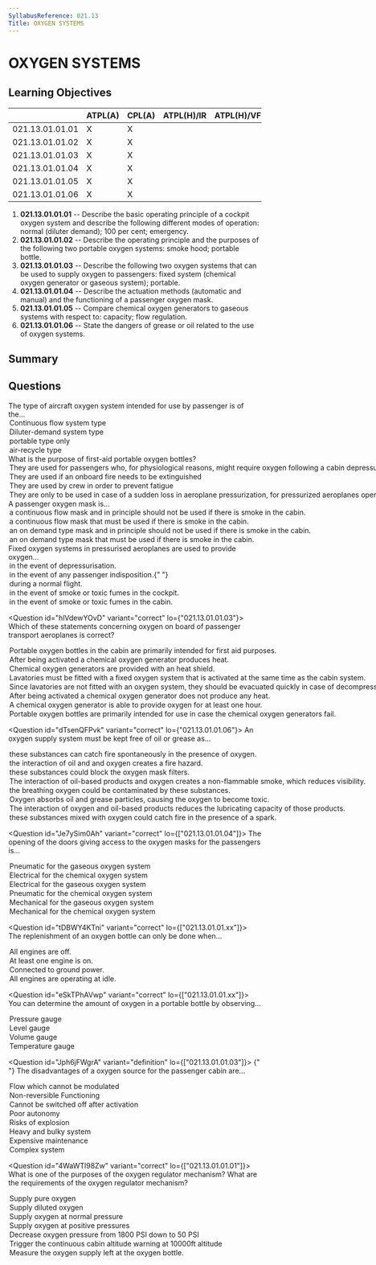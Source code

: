 ```yaml
---
SyllabusReference: 021.13
Title: OXYGEN SYSTEMS
---
```


# OXYGEN SYSTEMS

## Learning Objectives

|                 | ATPL(A) | CPL(A) | ATPL(H)/IR | ATPL(H)/VFR | CPL(H) | IR  | CBIR(A) |
| --------------- | ------- | ------ | ---------- | ----------- | ------ | --- | ------- |
| 021.13.01.01.01 | X       | X      |            |             |        |     |         |
| 021.13.01.01.02 | X       | X      |            |             |        |     |         |
| 021.13.01.01.03 | X       | X      |            |             |        |     |         |
| 021.13.01.01.04 | X       | X      |            |             |        |     |         |
| 021.13.01.01.05 | X       | X      |            |             |        |     |         |
| 021.13.01.01.06 | X       | X      |            |             |        |     |         |

1. **021.13.01.01.01** -- Describe the basic operating principle of a cockpit oxygen system and describe the following different modes of operation: normal (diluter demand); 100 per cent; emergency.
2. **021.13.01.01.02** -- Describe the operating principle and the purposes of the following two portable oxygen systems: smoke hood; portable bottle.
3. **021.13.01.01.03** -- Describe the following two oxygen systems that can be used to supply oxygen to passengers: fixed system (chemical oxygen generator or gaseous system); portable.
4. **021.13.01.01.04** -- Describe the actuation methods (automatic and manual) and the functioning of a passenger oxygen mask.
5. **021.13.01.01.05** -- Compare chemical oxygen generators to gaseous systems with respect to: capacity; flow regulation.
6. **021.13.01.01.06** -- State the dangers of grease or oil related to the use of oxygen systems.

## Summary

## Questions

<Question id="xfI7xEks8j" variant="definition" lo="021.13.01.01.04">
  <Text variant="oneCorrect">
    The type of aircraft oxygen system intended for use by <Subject /> passenger
    is of the...
  </Text>
  <Option id="xfI7xEks8j-1" subject="passengers">
    Continuous flow system type
  </Option>
  <Option id="xfI7xEks8j-2" subject="flight crew">
    Diluter-demand system type
  </Option>
  <Option id="xfI7xEks8j-3">portable type only</Option>
  <Option id="xfI7xEks8j-4">air-recycle type</Option>
</Question>

<Question id="tJ0IhCYlry" variant="correct" lo="021.13.01.01.03">
  <Text variant="oneCorrect">
    What is the purpose of first-aid portable oxygen bottles?
  </Text>
  <Option id="tJ0IhCYlry-1" correct>
    They are used for passengers who, for physiological reasons, might require
    oxygen following a cabin depressurization.
  </Option>
  <Option id="tJ0IhCYlry-2">
    They are used if an onboard fire needs to be extinguished
  </Option>
  <Option id="tJ0IhCYlry-3">
    They are used by crew in order to prevent fatigue
  </Option>
  <Option id="tJ0IhCYlry-4">
    They are only to be used in case of a sudden loss in aeroplane
    pressurization, for pressurized aeroplanes operated at pressure altitudes of
    10000 ft and above
  </Option>
</Question>

<Question id="rZiMIpzK8H" variant="correct" lo="021.13.01.01.03">
  <Text variant="oneCorrect">A passenger oxygen mask is...</Text>
  <Option
    id="rZiMIpzK8H-1"
    correct
    why="a mixture of pure oxygen together with cabin air will be supplied, therefore it should not be used if there is smoke on the cabin."
  >
    a continuous flow mask and in principle should not be used if there is smoke
    in the cabin.
  </Option>
  <Option id="rZiMIpzK8H-2">
    a continuous flow mask that must be used if there is smoke in the cabin.
  </Option>
  <Option id="rZiMIpzK8H-3">
    an on demand type mask and in principle should not be used if there is smoke
    in the cabin.
  </Option>
  <Option id="rZiMIpzK8H-4">
    an on demand type mask that must be used if there is smoke in the cabin.
  </Option>
</Question>

<Question id="gGIF3THCXF" variant="correct" lo="021.13.01.01.03">
  <Text variant="multipleCorrect" select={6}>
    Fixed oxygen systems in pressurised aeroplanes are used to provide oxygen...
  </Text>
  <Option id="gGIF3THCXF-1" correct>
    in the event of depressurisation.
  </Option>
  <Option id="gGIF3THCXF-2">
    in the event of any passenger indisposition.{" "}
  </Option>
  <Option id="gGIF3THCXF-3">during a normal flight.</Option>
  <Option
    id="gGIF3THCXF-4"
    correct
    why="the cockpit oxygen system does not mix with cabin air, therefore it is suitable for use in case of smoke."
  >
    in the event of smoke or toxic fumes in the cockpit.
  </Option>
  <Option
    id="gGIF3THCXF-5"
    why="fixed oxygen systems in the cabin mix pure oxygen with cabin air, and are therefore inadequate in case of cabin smoke."
  >
    in the event of smoke or toxic fumes in the cabin.
  </Option>
</Question>

<Question id="hlVdewYOvD" variant="correct" lo={"021.13.01.01.03"}>
  <Text variant="oneCorrect">
    Which of these statements concerning oxygen on board of passenger transport
    aeroplanes is correct?
  </Text>
  <Option id="hlVdewYOvD-1" correct>
    Portable oxygen bottles in the cabin are primarily intended for first aid
    purposes.
  </Option>
  <Option id="hlVdewYOvD-2" correct>
    After being activated a chemical oxygen generator produces heat.
  </Option>
  <Option id="hlVdewYOvD-3" correct>
    Chemical oxygen generators are provided with an heat shield.
  </Option>
  <Option id="hlVdewYOvD-4" correct>
    Lavatories must be fitted with a fixed oxygen system that is activated at
    the same time as the cabin system.
  </Option>
  <Option
    id="hlVdewYOvD-5"
    why="lavatories must be equipped with an oxygen system as any other cabin location"
  >
    Since lavatories are not fitted with an oxygen system, they should be
    evacuated quickly in case of decompression.
  </Option>
  <Option id="hlVdewYOvD-6" why="chemical generators heat up when activated">
    After being activated a chemical oxygen generator does not produce any heat.
  </Option>
  <Option
    id="hlVdewYOvD-7"
    why="chemical generators typically have a lifespan of less than 15 mins as they are intended to supply oxygen only during enough time to allow the aircraft to descend below 10.000ft"
  >
    A chemical oxygen generator is able to provide oxygen for at least one hour.
  </Option>
  <Option id="hlVdewYOvD-8" why="their primary use is for first aid purposes.">
    Portable oxygen bottles are primarily intended for use in case the chemical
    oxygen generators fail.
  </Option>
</Question>

<Question id="dTsenQFPvk" variant="correct" lo={"021.13.01.01.06"}>
  <Text variant="oneCorrect">
    An oxygen supply system must be kept free of oil or grease as...
  </Text>
  <Option
    id="dTsenQFPvk-1"
    correct
    why="Spontaneous in this case means 'without the need of a spark'"
  >
    these substances can catch fire spontaneously in the presence of oxygen.
  </Option>
  <Option id="dTsenQFPvk-2" correct>
    the interaction of oil and and oxygen creates a fire hazard.
  </Option>
  <Option id="dTsenQFPvk-3">
    these substances could block the oxygen mask filters.
  </Option>
  <Option id="dTsenQFPvk-4">
    The interaction of oil-based products and oxygen creates a non-flammable
    smoke, which reduces visibility.
  </Option>
  <Option id="dTsenQFPvk-5">
    the breathing oxygen could be contaminated by these substances.
  </Option>
  <Option id="dTsenQFPvk-6">
    Oxygen absorbs oil and grease particles, causing the oxygen to become toxic.
  </Option>
  <Option
    id="dTsenQFPvk-7"
    why="Although correct, maintaining good oil lubrication properties is not even close to a priority in an oxygen system."
  >
    The interaction of oxygen and oil-based products reduces the lubricating
    capacity of those products.
  </Option>
  <Option
    id="dTsenQFPvk-8"
    why="no spark is necessary. 100% oxygen is usually enough to ignite most combustible mixtures"
  >
    these substances mixed with oxygen could catch fire in the presence of a
    spark.
  </Option>
</Question>

<Question id="Je7ySim0Ah" variant="correct" lo={["021.13.01.01.04"]}>
  <Text variant="multipleCorrect" select={4}>
    The opening of the doors giving access to the oxygen masks for the
    passengers is...
  </Text>
  <Option id="Je7ySim0Ah-1" correct why="" key={1}>
    Pneumatic for the gaseous oxygen system
  </Option>
  <Option id="Je7ySim0Ah-2" correct why="" key={2}>
    Electrical for the chemical oxygen system
  </Option>
  <Option id="Je7ySim0Ah-3" why="" key={1}>
    Electrical for the gaseous oxygen system
  </Option>
  <Option id="Je7ySim0Ah-4" why="" key={2}>
    Pneumatic for the chemical oxygen system
  </Option>
  <Option id="Je7ySim0Ah-5" why="" key={1}>
    Mechanical for the gaseous oxygen system
  </Option>
  <Option id="Je7ySim0Ah-6" why="" key={2}>
    Mechanical for the chemical oxygen system
  </Option>
</Question>

<Question id="tDBWY4KTni" variant="correct" lo={["021.13.01.01.xx"]}>
  <Text variant="oneCorrect">
    The replenishment of an oxygen bottle can only be done when...
  </Text>
  <Option
    id="tDBWY4KTni-1"
    correct
    why="To prevent accidental combustion of an oxygen rich environment, this dangerous operation must be done with engines off."
  >
    All engines are off.
  </Option>
  <Option id="tDBWY4KTni-2" why="">
    At least one engine is on.
  </Option>
  <Option id="tDBWY4KTni-3" why="">
    Connected to ground power.
  </Option>
  <Option id="tDBWY4KTni-4" why="">
    All engines are operating at idle.
  </Option>
</Question>

<Question id="eSkTPhAVwp" variant="correct" lo={["021.13.01.01.xx"]}>
  <Text variant="oneCorrect">
    You can determine the amount of oxygen in a portable bottle by observing...
  </Text>
  <Option id="eSkTPhAVwp-1" correct why="">
    Pressure gauge
  </Option>
  <Option id="eSkTPhAVwp-2" why="">
    Level gauge
  </Option>
  <Option id="eSkTPhAVwp-3" why="">
    Volume gauge
  </Option>
  <Option id="eSkTPhAVwp-4" why="">
    Temperature gauge
  </Option>
</Question>

<Question id="Jph6jFWgrA" variant="definition" lo={["021.13.01.01.03"]}>
  <Text variant="oneCorrect">
    <Subject />
  </Text>
  <Text variant="oneTwo">
    {" "}
    <Subject />
  </Text>
  <Text variant="multipleCorrect" select={5}>
    The disadvantages of a <Subject /> oxygen source for the passenger cabin
    are...
  </Text>
  <Option id="Jph6jFWgrA-1" subject={["chemical"]} why="">
    Flow which cannot be modulated
  </Option>
  <Option id="Jph6jFWgrA-2" subject={["chemical"]} why="" key={1}>
    Non-reversible Functioning
  </Option>
  <Option id="Jph6jFWgrA-3" subject={["chemical"]} why="" key={1}>
    Cannot be switched off after activation
  </Option>
  <Option id="Jph6jFWgrA-4" subject={["chemical"]} why="">
    Poor autonomy
  </Option>
  <Option id="Jph6jFWgrA-5" why={["gaseous"]}>
    Risks of explosion
  </Option>
  <Option id="Jph6jFWgrA-6" why={["gaseous"]}>
    Heavy and bulky system
  </Option>
  <Option id="Jph6jFWgrA-7" why={["gaseous"]}>
    Expensive maintenance
  </Option>
  <Option id="Jph6jFWgrA-8" why={["gaseous"]}>
    Complex system
  </Option>
</Question>

<Question id="4WaWTl98Zw" variant="correct" lo={["021.13.01.01.01"]}>
  <Text variant="oneCorrect">
    What is one of the purposes of the oxygen regulator mechanism?
  </Text>
  <Text variant="multipleCorrect" select={5}>
    What are the requirements of the oxygen regulator mechanism?
  </Text>
  <Option id="4WaWTl98Zw-1" correct why="">
    Supply pure oxygen
  </Option>
  <Option id="4WaWTl98Zw-2" correct why="">
    Supply diluted oxygen
  </Option>
  <Option id="4WaWTl98Zw-3" correct why="">
    Supply oxygen at normal pressure
  </Option>
  <Option id="4WaWTl98Zw-4" correct why="">
    Supply oxygen at positive pressures
  </Option>
  <Option
    id="4WaWTl98Zw-5"
    why="The regulator pressure intake is around 300 PSI. The Pressure must be dropped from around 1800 PSI, down to 300 PSI before entering the regulator"
  >
    Decrease oxygen pressure from 1800 PSI down to 50 PSI
  </Option>
  <Option
    id="4WaWTl98Zw-6"
    why="The regulator is just a mechanical device, and does not trigger any warnings"
  >
    Trigger the continuous cabin altitude warning at 10000ft altitude
  </Option>
  <Option
    id="4WaWTl98Zw-7"
    why="This is measure with a pressure measurement device."
  >
    Measure the oxygen supply left at the oxygen bottle.
  </Option>
</Question>

